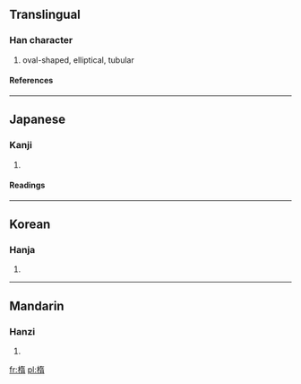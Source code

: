 {{see|橢}}

==Translingual==
===Han character===
{{Han char|rn=75|rad=木|as=09|sn=13|four=|canj=木大一月 (DKMB)}}
# oval-shaped, elliptical, tubular
====References====
{{Han ref|kx=0539.150|dkj=15133|dj=0927.010|hdz=21246.020|uh=6955|ud=26965}}

----
==Japanese==
===Kanji===
{{ja-kanji|grade=|rs=木09}}
# {{defn|Japanese}} 
====Readings====
{{ja-readings|on=[[だ]] (da)|kun=[[ぬく]] (nuku)}}

----
==Korean==
===Hanja===
{{ko-hanja|hangeul=타|eumhun=|rv=ta|mr=t'a|y=tha}}
# {{defn|Korean}}

----
==Mandarin==
===Hanzi===
{{cmn-hanzi|pin=[[jí]] (ji2), [[tuǒ]] (tuo3)|wg=chi<sup>2</sup>, t'o<sup>3</sup>}}
# {{defn|Mandarin}}

[[fr:楕]]
[[pl:楕]]
